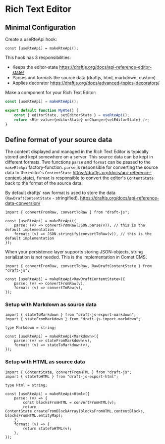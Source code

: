 
<Meta title="Docs/Components/Rich Text Editor" />

# Rich Text Editor

## Minimal Configuration

Create a useRteApi hook:

```tsx
const [useRteApi] = makeRteApi();
```

This hook has 3 responsibilities:

-   Keeps the editor-state https://draftjs.org/docs/api-reference-editor-state/
-   Parses and formats the source data (draftjs, html, markdown, custom)
-   Applies decorator https://draftjs.org/docs/advanced-topics-decorators/

Make a component for your Rich Text Editor:

```ts
const [useRteApi] = makeRteApi();

export default function MyRte() {
    const { editorState, setEditorState } = useRteApi();
    return <Rte value={editorState} onChange={setEditorState} />;
}
```

<Canvas>
    <Story id="stories-rte-setup--minimal" />
</Canvas>

## Define format of your source data

The content displayed and managed in the Rich Text Editor is typically stored and kept somewhere on a server. This source data can be kept in different formats.
Two functions `parse` and `format` can be passed to the `makeRteApi` factory-function. `parse` is responsible for converting the source data to the editor's `ContentState` https://draftjs.org/docs/api-reference-content-state/, `format` is responsible to convert the editor's `ContentState` back to the format of the source data.

By default draftjs' raw format is used to store the data (`RawDraftContentState` - stringified). https://draftjs.org/docs/api-reference-data-conversion/

```tsx
import { convertFromRaw, convertToRaw } from "draft-js";

const [useRteApi] = makeRteApi({
    parse: (v) => convertFromRaw(JSON.parse(v)), // this is the default implementation
    format: (v) => JSON.stringify(convertToRaw(v)), // this is the default implementation
});
```

<Canvas>
    <Story id="stories-rte-setup--sourde-data-default" />
</Canvas>

When your persistence layer supports storing JSON-objects, string serialization is not needed. This is the implementation in Comet CMS.

```tsx
import { convertFromRaw, convertToRaw, RawDraftContentState } from "draft-js";

const [useRteApi] = makeRteApi<RawDraftContentState>({
    parse: (v) => convertFromRaw(v),
    format: (v) => convertToRaw(v),
});
```

### Setup with Markdown as source data

```tsx
import { stateToMarkdown } from "draft-js-export-markdown";
import { stateFromMarkdown } from "draft-js-import-markdown";

type Markdown = string;

const [useRteApi] = makeRteApi<Markdown>({
    parse: (v) => stateFromMarkdown(v),
    format: (v) => stateToMarkdown(v),
});
```

<Canvas>
    <Story id="stories-rte-setup--source-data-markdown" />
</Canvas>

### Setup with HTML as source data

```tsx
import { ContentState, convertFromHTML } from "draft-js";
import { stateToHTML } from "draft-js-export-html";

type Html = string;

const [useRteApi] = makeRteApi<Html>({
    parse: (v) => {
        const blocksFromHTML = convertFromHTML(v);
        return ContentState.createFromBlockArray(blocksFromHTML.contentBlocks, blocksFromHTML.entityMap);
    },
    format: (v) => {
        return stateToHTML(v);
    },
});
```

<Canvas>
    <Story id="stories-rte-setup--source-data-html" />
</Canvas>
